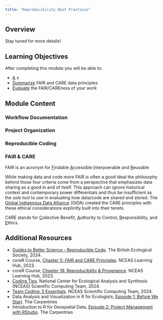 ```yaml
---
title: "Reproducibility Best Practices"
---
```


## Overview

Stay tuned for more details!

## Learning Objectives

After completing this module you will be able to: 

- <u>A</u> x
- <u>Summarize</u> FAIR and CARE data principles
- <u>Evaluate</u> the FAIR/CAREness of your work

## Module Content

### Workflow Documentation



### Project Organization



### Reproducible Coding



### FAIR & CARE

FAIR is an acronym for <u>F</u>indable <u>A</u>ccessible <u>I</u>nterpoerable and <u>R</u>eusable

While making data and code more FAIR is often a good ideal the philosophy behind those four criteria come from a perspective that emphasizes data sharing as a good in and of itself. This approach can ignore historical context and contemporary power differentials and thus be insufficient as the _sole_ tool to use in evaluating how data/code are shared and stored. The [Global Indigenous Data Alliance](https://www.gida-global.org/) (GIDA) created the CARE principles with these ethical considerations explicitly built into their tenets.

CARE stands for <u>C</u>ollective Benefit, <u>A</u>uthority to Control, <u>R</u>esponsibility, and <u>E</u>thics. 

## Additional Resources

- [Guides to Better Science - Reproducible Code](https://www.britishecologicalsociety.org/publications/better-science/). The British Ecological Society, 2024.
- coreR Course, [Chapter 5: FAIR and CARE Principles](https://learning.nceas.ucsb.edu/2023-10-coreR/session_05.html). NCEAS Learning Hub, 2023.
- coreR Course, [Chapter 18: Reproducibility & Provenance](https://learning.nceas.ucsb.edu/2023-10-coreR/session_18.html). NCEAS Learning Hub, 2023.
- [Coding Tips](https://nceas.github.io/scicomp.github.io/best_practices.html). National Center for Ecological Analysis and Synthesis (NCEAS) Scientific Computing Team, 2024.
- [Team Coding: 5 Essentials](https://nceas.github.io/scicomp.github.io/onboard-scaffold_team_coding.html). NCEAS Scientific Computing Team, 2024.
- Data Analysis and Visualization in R for Ecologists, [Episode 1: Before We Start](https://datacarpentry.org/R-ecology-lesson/00-before-we-start.html). The Carpentries
- Introduction to R for Geospatial Data, [Episode 2: Project Management with RStudio](https://datacarpentry.org/r-intro-geospatial/02-project-intro.html). The Carpentries
